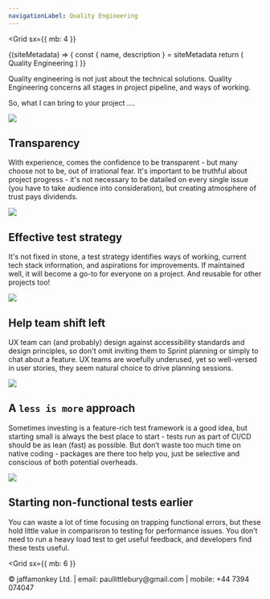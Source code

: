 ```yaml
---
navigationLabel: Quality Engineering
---
```

<Grid
  sx={{
    mb: 4
  }}
>

<SiteMetaData>
  {(siteMetadata) => {
    const { name, description } = siteMetadata
    return (
      <Fragment>
        <Heading variant="styles.h1">Quality Engineering</Heading>
      </Fragment>
    )
  }}
</SiteMetaData>

Quality engineering is not just about the technical solutions. Quality Engineering concerns all stages in project pipeline, and ways of working.

So, what I can bring to your project  ....

</Grid>

<Flex> 
<Box>
<Image src="https://raw.githubusercontent.com/jaffamonkey/gatsby-theme-terminal/main/static/images/arrows.png" />
</Box>
<Box gap={4} mb={2} sx={{ flex: '1 1 auto' }}>

## Transparency

With experience, comes the confidence to be transparent - but many choose not to be, out of irrational fear. It's important to be truthful about project progress - it's not necessary to be datailed on every single issue (you have to take audience into consideration), but creating atmosphere of trust pays dividends.
</Box>
</Flex>
<Divider/>


<Flex> 
<Box>
<Image src="https://raw.githubusercontent.com/jaffamonkey/gatsby-theme-terminal/main/static/images/strategy.png" />
  </Box>
<Box gap={4} mb={2} sx={{ flex: '1 1 auto' }}>

## Effective test strategy

It's not fixed in stone, a test strategy identifies ways of working, current tech stack information, and aspirations for improvements. If maintained well, it will become a go-to for everyone on a project. And reusable for other projects too!
</Box>
</Flex>

<Flex> 
 <Box>
<Image src="https://raw.githubusercontent.com/jaffamonkey/gatsby-theme-terminal/main/static/images/shiftleft2.png" />
</Box>
<Box gap={4} mb={2} sx={{ flex: '1 1 auto' }}>

## Help team shift left

UX team can (and probably) design against accessibility standards and design principles, so don't omit inviting them to Sprint planning or simply to chat about a feature. UX teams are woefully underused, yet so well-versed in user stories, they seem natural choice to drive planning sessions.
</Box>
</Flex>

<Flex> 
<Box>
<Image src="https://raw.githubusercontent.com/jaffamonkey/gatsby-theme-terminal/main/static/images/lessismore.png" />
</Box>
<Box gap={4} mb={2} sx={{ flex: '1 1 auto' }}>

## A `less is more` approach

Sometimes investing is a feature-rich test framework is a good idea, but starting small is always the best place to start - tests run as part of CI/CD should be as lean (fast) as possible. But don’t waste too much time on native coding - packages are there too help you, just be selective and conscious of both potential overheads.
</Box>
</Flex>

<Flex> 
<Box>
<Image src="https://raw.githubusercontent.com/jaffamonkey/gatsby-theme-terminal/main/static/images/nfr.png" />
</Box>
<Box gap={4} mb={2} sx={{ flex: '1 1 auto' }}>

## Starting non-functional tests earlier

You can  waste a lot of time focusing on trapping functional errors, but these hold little value in comparisron to testing for performance issues. You don’t need to run a heavy load test to get useful feedback, and developers find these tests useful.
</Box>
</Flex>

<Grid
  sx={{
    mb: 6
  }}
>
  <Box p={1}>
    &copy; jaffamonkey Ltd. | email: paullittlebury@gmail.com | mobile: +44 7394 074047
  </Box>
</Grid>